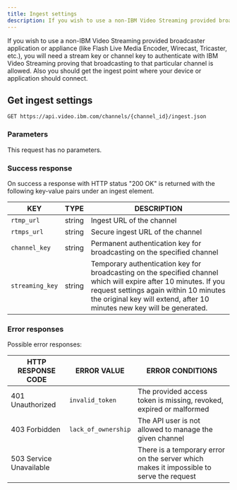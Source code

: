 ```yaml
---
title: Ingest settings
description: If you wish to use a non-IBM Video Streaming provided broadcaster application or appliance (like Flash Live Media Encoder, Wirecast, Tricaster, etc.), you will need a stream key or channel key to authenticate with IBM Video Streaming proving that broadcasting to that particular channel is allowed. Also you should get the ingest point where your device or application should connect.
---
```


If you wish to use a non-IBM Video Streaming provided broadcaster application or appliance (like Flash Live Media Encoder, Wirecast, Tricaster, etc.), you will need a stream key or channel key to authenticate with IBM Video Streaming proving that broadcasting to that particular channel is allowed. Also you should get the ingest point where your device or application should connect.

## Get ingest settings

```
GET https://api.video.ibm.com/channels/{channel_id}/ingest.json
```

### Parameters

This request has no parameters.

### Success response

On success a response with HTTP status "200 OK" is returned with the following key-value pairs under an ingest element.

| KEY             | TYPE   | DESCRIPTION                                                                                                                                                                                                                          |
| --------------- | ------ | ------------------------------------------------------------------------------------------------------------------------------------------------------------------------------------------------------------------------------------ |
| `rtmp_url`      | string | Ingest URL of the channel                                                                                                                                                                                                            |
| `rtmps_url`     | string | Secure ingest URL of the channel                                                                                                                                                                                                     |
| `channel_key`   | string | Permanent authentication key for broadcasting on the specified channel                                                                                                                                                               |
| `streaming_key` | string | Temporary authentication key for broadcasting on the specified channel which will expire after 10 minutes. If you request settings again within 10 minutes the original key will extend, after 10 minutes new key will be generated. |

### Error responses

Possible error responses:

| HTTP RESPONSE CODE      | ERROR VALUE         | ERROR CONDITIONS                                                                        |
| ----------------------- | ------------------- | --------------------------------------------------------------------------------------- |
| 401 Unauthorized        | `invalid_token`     | The provided access token is missing, revoked, expired or malformed                     |
| 403 Forbidden           | `lack_of_ownership` | The API user is not allowed to manage the given channel                                 |
| 503 Service Unavailable |                     | There is a temporary error on the server which makes it impossible to serve the request |

